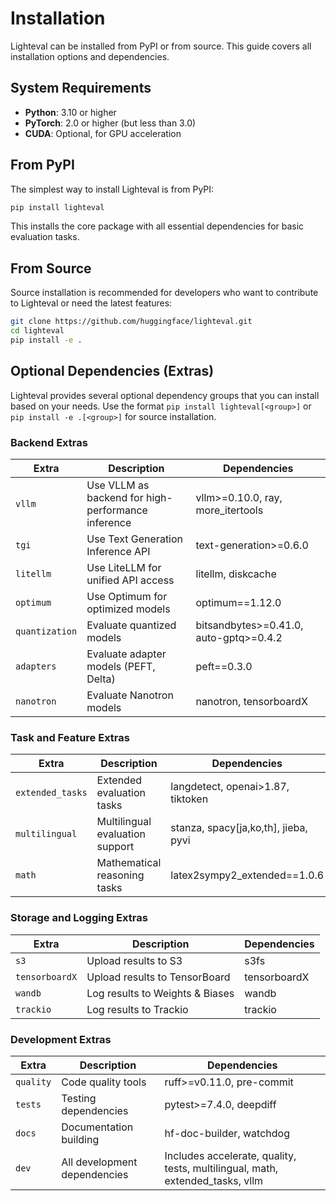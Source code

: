 # Installation

Lighteval can be installed from PyPI or from source. This guide covers all installation options and dependencies.

## System Requirements

- **Python**: 3.10 or higher
- **PyTorch**: 2.0 or higher (but less than 3.0)
- **CUDA**: Optional, for GPU acceleration

## From PyPI

The simplest way to install Lighteval is from PyPI:

```bash
pip install lighteval
```

This installs the core package with all essential dependencies for basic evaluation tasks.

## From Source

Source installation is recommended for developers who want to contribute to Lighteval or need the latest features:

```bash
git clone https://github.com/huggingface/lighteval.git
cd lighteval
pip install -e .
```

## Optional Dependencies (Extras)

Lighteval provides several optional dependency groups that you can install based on your needs. Use the format `pip install lighteval[<group>]` or `pip install -e .[<group>]` for source installation.

### Backend Extras

| Extra | Description | Dependencies |
|-------|-------------|--------------|
| `vllm` | Use VLLM as backend for high-performance inference | vllm>=0.10.0, ray, more_itertools |
| `tgi` | Use Text Generation Inference API | text-generation>=0.6.0 |
| `litellm` | Use LiteLLM for unified API access | litellm, diskcache |
| `optimum` | Use Optimum for optimized models | optimum==1.12.0 |
| `quantization` | Evaluate quantized models | bitsandbytes>=0.41.0, auto-gptq>=0.4.2 |
| `adapters` | Evaluate adapter models (PEFT, Delta) | peft==0.3.0 |
| `nanotron` | Evaluate Nanotron models | nanotron, tensorboardX |

### Task and Feature Extras

| Extra | Description | Dependencies |
|-------|-------------|--------------|
| `extended_tasks` | Extended evaluation tasks | langdetect, openai>1.87, tiktoken |
| `multilingual` | Multilingual evaluation support | stanza, spacy[ja,ko,th], jieba, pyvi |
| `math` | Mathematical reasoning tasks | latex2sympy2_extended==1.0.6 |

### Storage and Logging Extras

| Extra | Description | Dependencies |
|-------|-------------|--------------|
| `s3` | Upload results to S3 | s3fs |
| `tensorboardX` | Upload results to TensorBoard | tensorboardX |
| `wandb` | Log results to Weights & Biases | wandb |
| `trackio` | Log results to Trackio | trackio |

### Development Extras

| Extra | Description | Dependencies |
|-------|-------------|--------------|
| `quality` | Code quality tools | ruff>=v0.11.0, pre-commit |
| `tests` | Testing dependencies | pytest>=7.4.0, deepdiff |
| `docs` | Documentation building | hf-doc-builder, watchdog |
| `dev` | All development dependencies | Includes accelerate, quality, tests, multilingual, math, extended_tasks, vllm |
